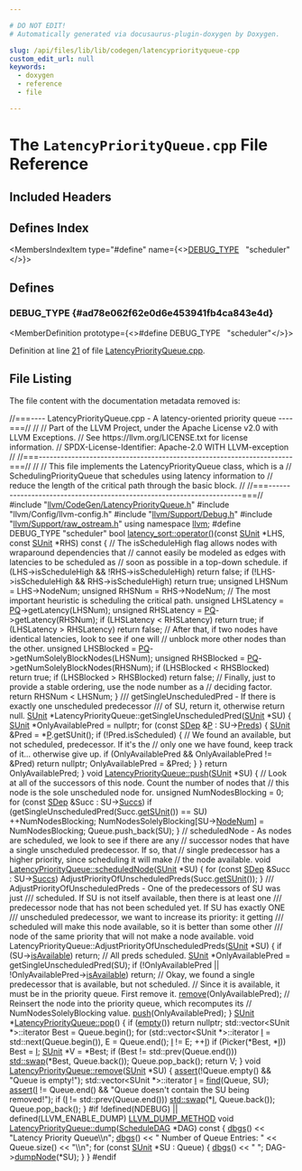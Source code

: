 ```yaml
---

# DO NOT EDIT!
# Automatically generated via docusaurus-plugin-doxygen by Doxygen.

slug: /api/files/lib/lib/codegen/latencypriorityqueue-cpp
custom_edit_url: null
keywords:
  - doxygen
  - reference
  - file

---
```





# The `LatencyPriorityQueue.cpp` File Reference

<DoxygenPage pluginConfig={pluginConfig}>



## Included Headers

<IncludesList>
<IncludesListItem
  filePath="llvm/CodeGen/LatencyPriorityQueue.h"
  permalink="/docs/api/files/include/include/llvm/include/llvm/codegen/latencypriorityqueue-h"
  isLocal="true" />
<IncludesListItem
  filePath="llvm/Config/llvm-config.h"
  permalink=""
  isLocal="true" />
<IncludesListItem
  filePath="llvm/Support/Debug.h"
  permalink="/docs/api/files/include/include/llvm/include/llvm/support/debug-h"
  isLocal="true" />
<IncludesListItem
  filePath="llvm/Support/raw_ostream.h"
  permalink="/docs/api/files/include/include/llvm/include/llvm/support/raw-ostream-h"
  isLocal="true" />
</IncludesList>

## Defines Index

<MembersIndex>

<MembersIndexItem
  type="#define"
  name={<><a href="#ad78e062f62e0d6e453941fb4ca843e4d">DEBUG&#95;TYPE</a>&nbsp;&nbsp;&nbsp;&quot;scheduler&quot;</>}>
</MembersIndexItem>

</MembersIndex>


<SectionDefinition>

## Defines

### DEBUG&#95;TYPE {#ad78e062f62e0d6e453941fb4ca843e4d}

<MemberDefinition
  prototype={<>#define DEBUG&#95;TYPE&nbsp;&nbsp;&nbsp;&quot;scheduler&quot;</>}>

Definition at line <a href="#l00021">21</a> of file <a href="/docs/api/files/lib/lib/codegen/latencypriorityqueue-cpp">LatencyPriorityQueue.cpp</a>.
</MemberDefinition>

</SectionDefinition>

## File Listing

The file content with the documentation metadata removed is:

<ProgramListing>

<Link id="l00001" /><CodeLine lineNumber="1"><Highlight kind="comment">//===---- LatencyPriorityQueue.cpp - A latency-oriented priority queue ----===//</Highlight><Highlight kind="normal"></Highlight></CodeLine>
<Link id="l00002" /><CodeLine lineNumber="2"><Highlight kind="normal"></Highlight><Highlight kind="comment">//</Highlight><Highlight kind="normal"></Highlight></CodeLine>
<Link id="l00003" /><CodeLine lineNumber="3"><Highlight kind="normal"></Highlight><Highlight kind="comment">// Part of the LLVM Project, under the Apache License v2.0 with LLVM Exceptions.</Highlight><Highlight kind="normal"></Highlight></CodeLine>
<Link id="l00004" /><CodeLine lineNumber="4"><Highlight kind="normal"></Highlight><Highlight kind="comment">// See https://llvm.org/LICENSE.txt for license information.</Highlight><Highlight kind="normal"></Highlight></CodeLine>
<Link id="l00005" /><CodeLine lineNumber="5"><Highlight kind="normal"></Highlight><Highlight kind="comment">// SPDX-License-Identifier: Apache-2.0 WITH LLVM-exception</Highlight><Highlight kind="normal"></Highlight></CodeLine>
<Link id="l00006" /><CodeLine lineNumber="6"><Highlight kind="normal"></Highlight><Highlight kind="comment">//</Highlight><Highlight kind="normal"></Highlight></CodeLine>
<Link id="l00007" /><CodeLine lineNumber="7"><Highlight kind="normal"></Highlight><Highlight kind="comment">//===----------------------------------------------------------------------===//</Highlight><Highlight kind="normal"></Highlight></CodeLine>
<Link id="l00008" /><CodeLine lineNumber="8"><Highlight kind="normal"></Highlight><Highlight kind="comment">//</Highlight><Highlight kind="normal"></Highlight></CodeLine>
<Link id="l00009" /><CodeLine lineNumber="9"><Highlight kind="normal"></Highlight><Highlight kind="comment">// This file implements the LatencyPriorityQueue class, which is a</Highlight><Highlight kind="normal"></Highlight></CodeLine>
<Link id="l00010" /><CodeLine lineNumber="10"><Highlight kind="normal"></Highlight><Highlight kind="comment">// SchedulingPriorityQueue that schedules using latency information to</Highlight><Highlight kind="normal"></Highlight></CodeLine>
<Link id="l00011" /><CodeLine lineNumber="11"><Highlight kind="normal"></Highlight><Highlight kind="comment">// reduce the length of the critical path through the basic block.</Highlight><Highlight kind="normal"></Highlight></CodeLine>
<Link id="l00012" /><CodeLine lineNumber="12"><Highlight kind="normal"></Highlight><Highlight kind="comment">//</Highlight><Highlight kind="normal"></Highlight></CodeLine>
<Link id="l00013" /><CodeLine lineNumber="13"><Highlight kind="normal"></Highlight><Highlight kind="comment">//===----------------------------------------------------------------------===//</Highlight><Highlight kind="normal"></Highlight></CodeLine>
<Link id="l00014" /><CodeLine lineNumber="14"><Highlight kind="normal"></Highlight></CodeLine>
<Link id="l00015" /><CodeLine lineNumber="15"><Highlight kind="normal"></Highlight><Highlight kind="preprocessor">#include &quot;<a href="/docs/api/files/include/include/llvm/include/llvm/codegen/latencypriorityqueue-h">llvm/CodeGen/LatencyPriorityQueue.h</a>&quot;</Highlight><Highlight kind="normal"></Highlight></CodeLine>
<Link id="l00016" /><CodeLine lineNumber="16"><Highlight kind="normal"></Highlight><Highlight kind="preprocessor">#include &quot;llvm/Config/llvm-config.h&quot;</Highlight><Highlight kind="normal"></Highlight></CodeLine>
<Link id="l00017" /><CodeLine lineNumber="17"><Highlight kind="normal"></Highlight><Highlight kind="preprocessor">#include &quot;<a href="/docs/api/files/include/include/llvm/include/llvm/support/debug-h">llvm/Support/Debug.h</a>&quot;</Highlight><Highlight kind="normal"></Highlight></CodeLine>
<Link id="l00018" /><CodeLine lineNumber="18"><Highlight kind="normal"></Highlight><Highlight kind="preprocessor">#include &quot;<a href="/docs/api/files/include/include/llvm/include/llvm/support/raw-ostream-h">llvm/Support/raw&#95;ostream.h</a>&quot;</Highlight><Highlight kind="normal"></Highlight></CodeLine>
<Link id="l00019" /><CodeLine lineNumber="19"><Highlight kind="normal"></Highlight><Highlight kind="keyword">using namespace </Highlight><Highlight kind="normal"><a href="/docs/api/namespaces/llvm">llvm</a>;</Highlight></CodeLine>
<Link id="l00020" /><CodeLine lineNumber="20"><Highlight kind="normal"></Highlight></CodeLine>
<Link id="l00021" /><CodeLine lineNumber="21" lineLink="#ad78e062f62e0d6e453941fb4ca843e4d"><Highlight kind="normal"></Highlight><Highlight kind="preprocessor">#define DEBUG&#95;TYPE &quot;scheduler&quot;</Highlight><Highlight kind="normal"></Highlight></CodeLine>
<Link id="l00022" /><CodeLine lineNumber="22"><Highlight kind="normal"></Highlight></CodeLine>
<Link id="l00023" /><CodeLine lineNumber="23" lineLink="/docs/api/structs/llvm/latency-sort/#ac3ab067fe5477409441cf9381f3aa71d"><Highlight kind="normal"></Highlight><Highlight kind="keywordtype">bool</Highlight><Highlight kind="normal"> <a href="/docs/api/structs/llvm/latency-sort/#ac3ab067fe5477409441cf9381f3aa71d">latency&#95;sort::operator()</a>(</Highlight><Highlight kind="keyword">const</Highlight><Highlight kind="normal"> <a href="/docs/api/classes/llvm/sunit">SUnit</a> &#42;LHS, </Highlight><Highlight kind="keyword">const</Highlight><Highlight kind="normal"> <a href="/docs/api/classes/llvm/sunit">SUnit</a> &#42;RHS)</Highlight><Highlight kind="keyword"> const </Highlight><Highlight kind="normal">&#123;</Highlight></CodeLine>
<Link id="l00024" /><CodeLine lineNumber="24"><Highlight kind="normal">  </Highlight><Highlight kind="comment">// The isScheduleHigh flag allows nodes with wraparound dependencies that</Highlight><Highlight kind="normal"></Highlight></CodeLine>
<Link id="l00025" /><CodeLine lineNumber="25"><Highlight kind="normal">  </Highlight><Highlight kind="comment">// cannot easily be modeled as edges with latencies to be scheduled as</Highlight><Highlight kind="normal"></Highlight></CodeLine>
<Link id="l00026" /><CodeLine lineNumber="26"><Highlight kind="normal">  </Highlight><Highlight kind="comment">// soon as possible in a top-down schedule.</Highlight><Highlight kind="normal"></Highlight></CodeLine>
<Link id="l00027" /><CodeLine lineNumber="27"><Highlight kind="normal">  </Highlight><Highlight kind="keywordflow">if</Highlight><Highlight kind="normal"> (LHS-&gt;isScheduleHigh &amp;&amp; !RHS-&gt;isScheduleHigh)</Highlight></CodeLine>
<Link id="l00028" /><CodeLine lineNumber="28"><Highlight kind="normal">    </Highlight><Highlight kind="keywordflow">return</Highlight><Highlight kind="normal"> </Highlight><Highlight kind="keyword">false</Highlight><Highlight kind="normal">;</Highlight></CodeLine>
<Link id="l00029" /><CodeLine lineNumber="29"><Highlight kind="normal">  </Highlight><Highlight kind="keywordflow">if</Highlight><Highlight kind="normal"> (!LHS-&gt;isScheduleHigh &amp;&amp; RHS-&gt;isScheduleHigh)</Highlight></CodeLine>
<Link id="l00030" /><CodeLine lineNumber="30"><Highlight kind="normal">    </Highlight><Highlight kind="keywordflow">return</Highlight><Highlight kind="normal"> </Highlight><Highlight kind="keyword">true</Highlight><Highlight kind="normal">;</Highlight></CodeLine>
<Link id="l00031" /><CodeLine lineNumber="31"><Highlight kind="normal"></Highlight></CodeLine>
<Link id="l00032" /><CodeLine lineNumber="32"><Highlight kind="normal">  </Highlight><Highlight kind="keywordtype">unsigned</Highlight><Highlight kind="normal"> LHSNum = LHS-&gt;NodeNum;</Highlight></CodeLine>
<Link id="l00033" /><CodeLine lineNumber="33"><Highlight kind="normal">  </Highlight><Highlight kind="keywordtype">unsigned</Highlight><Highlight kind="normal"> RHSNum = RHS-&gt;NodeNum;</Highlight></CodeLine>
<Link id="l00034" /><CodeLine lineNumber="34"><Highlight kind="normal"></Highlight></CodeLine>
<Link id="l00035" /><CodeLine lineNumber="35"><Highlight kind="normal">  </Highlight><Highlight kind="comment">// The most important heuristic is scheduling the critical path.</Highlight><Highlight kind="normal"></Highlight></CodeLine>
<Link id="l00036" /><CodeLine lineNumber="36"><Highlight kind="normal">  </Highlight><Highlight kind="keywordtype">unsigned</Highlight><Highlight kind="normal"> LHSLatency = <a href="/docs/api/structs/llvm/latency-sort/#a6430e50ad6f8eac9e50d147169e2742c">PQ</a>-&gt;getLatency(LHSNum);</Highlight></CodeLine>
<Link id="l00037" /><CodeLine lineNumber="37"><Highlight kind="normal">  </Highlight><Highlight kind="keywordtype">unsigned</Highlight><Highlight kind="normal"> RHSLatency = <a href="/docs/api/structs/llvm/latency-sort/#a6430e50ad6f8eac9e50d147169e2742c">PQ</a>-&gt;getLatency(RHSNum);</Highlight></CodeLine>
<Link id="l00038" /><CodeLine lineNumber="38"><Highlight kind="normal">  </Highlight><Highlight kind="keywordflow">if</Highlight><Highlight kind="normal"> (LHSLatency &lt; RHSLatency) </Highlight><Highlight kind="keywordflow">return</Highlight><Highlight kind="normal"> </Highlight><Highlight kind="keyword">true</Highlight><Highlight kind="normal">;</Highlight></CodeLine>
<Link id="l00039" /><CodeLine lineNumber="39"><Highlight kind="normal">  </Highlight><Highlight kind="keywordflow">if</Highlight><Highlight kind="normal"> (LHSLatency &gt; RHSLatency) </Highlight><Highlight kind="keywordflow">return</Highlight><Highlight kind="normal"> </Highlight><Highlight kind="keyword">false</Highlight><Highlight kind="normal">;</Highlight></CodeLine>
<Link id="l00040" /><CodeLine lineNumber="40"><Highlight kind="normal"></Highlight></CodeLine>
<Link id="l00041" /><CodeLine lineNumber="41"><Highlight kind="normal">  </Highlight><Highlight kind="comment">// After that, if two nodes have identical latencies, look to see if one will</Highlight><Highlight kind="normal"></Highlight></CodeLine>
<Link id="l00042" /><CodeLine lineNumber="42"><Highlight kind="normal">  </Highlight><Highlight kind="comment">// unblock more other nodes than the other.</Highlight><Highlight kind="normal"></Highlight></CodeLine>
<Link id="l00043" /><CodeLine lineNumber="43"><Highlight kind="normal">  </Highlight><Highlight kind="keywordtype">unsigned</Highlight><Highlight kind="normal"> LHSBlocked = <a href="/docs/api/structs/llvm/latency-sort/#a6430e50ad6f8eac9e50d147169e2742c">PQ</a>-&gt;getNumSolelyBlockNodes(LHSNum);</Highlight></CodeLine>
<Link id="l00044" /><CodeLine lineNumber="44"><Highlight kind="normal">  </Highlight><Highlight kind="keywordtype">unsigned</Highlight><Highlight kind="normal"> RHSBlocked = <a href="/docs/api/structs/llvm/latency-sort/#a6430e50ad6f8eac9e50d147169e2742c">PQ</a>-&gt;getNumSolelyBlockNodes(RHSNum);</Highlight></CodeLine>
<Link id="l00045" /><CodeLine lineNumber="45"><Highlight kind="normal">  </Highlight><Highlight kind="keywordflow">if</Highlight><Highlight kind="normal"> (LHSBlocked &lt; RHSBlocked) </Highlight><Highlight kind="keywordflow">return</Highlight><Highlight kind="normal"> </Highlight><Highlight kind="keyword">true</Highlight><Highlight kind="normal">;</Highlight></CodeLine>
<Link id="l00046" /><CodeLine lineNumber="46"><Highlight kind="normal">  </Highlight><Highlight kind="keywordflow">if</Highlight><Highlight kind="normal"> (LHSBlocked &gt; RHSBlocked) </Highlight><Highlight kind="keywordflow">return</Highlight><Highlight kind="normal"> </Highlight><Highlight kind="keyword">false</Highlight><Highlight kind="normal">;</Highlight></CodeLine>
<Link id="l00047" /><CodeLine lineNumber="47"><Highlight kind="normal"></Highlight></CodeLine>
<Link id="l00048" /><CodeLine lineNumber="48"><Highlight kind="normal">  </Highlight><Highlight kind="comment">// Finally, just to provide a stable ordering, use the node number as a</Highlight><Highlight kind="normal"></Highlight></CodeLine>
<Link id="l00049" /><CodeLine lineNumber="49"><Highlight kind="normal">  </Highlight><Highlight kind="comment">// deciding factor.</Highlight><Highlight kind="normal"></Highlight></CodeLine>
<Link id="l00050" /><CodeLine lineNumber="50"><Highlight kind="normal">  </Highlight><Highlight kind="keywordflow">return</Highlight><Highlight kind="normal"> RHSNum &lt; LHSNum;</Highlight></CodeLine>
<Link id="l00051" /><CodeLine lineNumber="51"><Highlight kind="normal">&#125;</Highlight></CodeLine>
<Link id="l00052" /><CodeLine lineNumber="52"><Highlight kind="normal"></Highlight></CodeLine>
<Link id="l00053" /><CodeLine lineNumber="53"><Highlight kind="normal"></Highlight><Highlight kind="comment"></Highlight></CodeLine>
<Link id="l00054" /><CodeLine lineNumber="54"><Highlight kind="comment">/// getSingleUnscheduledPred - If there is exactly one unscheduled predecessor</Highlight></CodeLine>
<Link id="l00055" /><CodeLine lineNumber="55"><Highlight kind="comment">/// of SU, return it, otherwise return null.</Highlight><Highlight kind="normal"></Highlight></CodeLine>
<Link id="l00056" /><CodeLine lineNumber="56"><Highlight kind="normal"><a href="/docs/api/classes/llvm/sunit">SUnit</a> &#42;LatencyPriorityQueue::getSingleUnscheduledPred(<a href="/docs/api/classes/llvm/sunit">SUnit</a> &#42;SU) &#123;</Highlight></CodeLine>
<Link id="l00057" /><CodeLine lineNumber="57"><Highlight kind="normal">  <a href="/docs/api/classes/llvm/sunit">SUnit</a> &#42;OnlyAvailablePred = </Highlight><Highlight kind="keyword">nullptr</Highlight><Highlight kind="normal">;</Highlight></CodeLine>
<Link id="l00058" /><CodeLine lineNumber="58"><Highlight kind="normal">  </Highlight><Highlight kind="keywordflow">for</Highlight><Highlight kind="normal"> (</Highlight><Highlight kind="keyword">const</Highlight><Highlight kind="normal"> <a href="/docs/api/classes/llvm/sdep">SDep</a> &amp;<a href="/docs/api/files/lib/lib/option/option-cpp/#a04665169063c8ca1f2ea96c27fc7c2b2">P</a> : SU-&gt;<a href="/docs/api/classes/llvm/sunit/#ae2b43854b542de66eec6475adc48f56c">Preds</a>) &#123;</Highlight></CodeLine>
<Link id="l00059" /><CodeLine lineNumber="59"><Highlight kind="normal">    <a href="/docs/api/classes/llvm/sunit">SUnit</a> &amp;Pred = &#42;<a href="/docs/api/files/lib/lib/option/option-cpp/#a04665169063c8ca1f2ea96c27fc7c2b2">P</a>.getSUnit();</Highlight></CodeLine>
<Link id="l00060" /><CodeLine lineNumber="60"><Highlight kind="normal">    </Highlight><Highlight kind="keywordflow">if</Highlight><Highlight kind="normal"> (!Pred.isScheduled) &#123;</Highlight></CodeLine>
<Link id="l00061" /><CodeLine lineNumber="61"><Highlight kind="normal">      </Highlight><Highlight kind="comment">// We found an available, but not scheduled, predecessor.  If it&#39;s the</Highlight><Highlight kind="normal"></Highlight></CodeLine>
<Link id="l00062" /><CodeLine lineNumber="62"><Highlight kind="normal">      </Highlight><Highlight kind="comment">// only one we have found, keep track of it... otherwise give up.</Highlight><Highlight kind="normal"></Highlight></CodeLine>
<Link id="l00063" /><CodeLine lineNumber="63"><Highlight kind="normal">      </Highlight><Highlight kind="keywordflow">if</Highlight><Highlight kind="normal"> (OnlyAvailablePred &amp;&amp; OnlyAvailablePred != &amp;Pred)</Highlight></CodeLine>
<Link id="l00064" /><CodeLine lineNumber="64"><Highlight kind="normal">        </Highlight><Highlight kind="keywordflow">return</Highlight><Highlight kind="normal"> </Highlight><Highlight kind="keyword">nullptr</Highlight><Highlight kind="normal">;</Highlight></CodeLine>
<Link id="l00065" /><CodeLine lineNumber="65"><Highlight kind="normal">      OnlyAvailablePred = &amp;Pred;</Highlight></CodeLine>
<Link id="l00066" /><CodeLine lineNumber="66"><Highlight kind="normal">    &#125;</Highlight></CodeLine>
<Link id="l00067" /><CodeLine lineNumber="67"><Highlight kind="normal">  &#125;</Highlight></CodeLine>
<Link id="l00068" /><CodeLine lineNumber="68"><Highlight kind="normal"></Highlight></CodeLine>
<Link id="l00069" /><CodeLine lineNumber="69"><Highlight kind="normal">  </Highlight><Highlight kind="keywordflow">return</Highlight><Highlight kind="normal"> OnlyAvailablePred;</Highlight></CodeLine>
<Link id="l00070" /><CodeLine lineNumber="70"><Highlight kind="normal">&#125;</Highlight></CodeLine>
<Link id="l00071" /><CodeLine lineNumber="71"><Highlight kind="normal"></Highlight></CodeLine>
<Link id="l00072" /><CodeLine lineNumber="72" lineLink="/docs/api/classes/llvm/latencypriorityqueue/#a2e3b6da384da19b92dc290a8051194c6"><Highlight kind="normal"></Highlight><Highlight kind="keywordtype">void</Highlight><Highlight kind="normal"> <a href="/docs/api/classes/llvm/latencypriorityqueue/#a2e3b6da384da19b92dc290a8051194c6">LatencyPriorityQueue::push</a>(<a href="/docs/api/classes/llvm/sunit">SUnit</a> &#42;SU) &#123;</Highlight></CodeLine>
<Link id="l00073" /><CodeLine lineNumber="73"><Highlight kind="normal">  </Highlight><Highlight kind="comment">// Look at all of the successors of this node.  Count the number of nodes that</Highlight><Highlight kind="normal"></Highlight></CodeLine>
<Link id="l00074" /><CodeLine lineNumber="74"><Highlight kind="normal">  </Highlight><Highlight kind="comment">// this node is the sole unscheduled node for.</Highlight><Highlight kind="normal"></Highlight></CodeLine>
<Link id="l00075" /><CodeLine lineNumber="75"><Highlight kind="normal">  </Highlight><Highlight kind="keywordtype">unsigned</Highlight><Highlight kind="normal"> NumNodesBlocking = 0;</Highlight></CodeLine>
<Link id="l00076" /><CodeLine lineNumber="76"><Highlight kind="normal">  </Highlight><Highlight kind="keywordflow">for</Highlight><Highlight kind="normal"> (</Highlight><Highlight kind="keyword">const</Highlight><Highlight kind="normal"> <a href="/docs/api/classes/llvm/sdep">SDep</a> &amp;Succ : SU-&gt;<a href="/docs/api/classes/llvm/sunit/#aab4a86c51e6b126c9c6ef58dbb574431">Succs</a>)</Highlight></CodeLine>
<Link id="l00077" /><CodeLine lineNumber="77"><Highlight kind="normal">    </Highlight><Highlight kind="keywordflow">if</Highlight><Highlight kind="normal"> (getSingleUnscheduledPred(Succ.<a href="/docs/api/classes/llvm/sdep/#a03a2dc5f9f321a2ce28f5c641dfe5455">getSUnit</a>()) == SU)</Highlight></CodeLine>
<Link id="l00078" /><CodeLine lineNumber="78"><Highlight kind="normal">      ++NumNodesBlocking;</Highlight></CodeLine>
<Link id="l00079" /><CodeLine lineNumber="79"><Highlight kind="normal">  NumNodesSolelyBlocking&#91;SU-&gt;<a href="/docs/api/classes/llvm/sunit/#a3f708b119627541f144d703a1d183202">NodeNum</a>&#93; = NumNodesBlocking;</Highlight></CodeLine>
<Link id="l00080" /><CodeLine lineNumber="80"><Highlight kind="normal"></Highlight></CodeLine>
<Link id="l00081" /><CodeLine lineNumber="81"><Highlight kind="normal">  Queue.push&#95;back(SU);</Highlight></CodeLine>
<Link id="l00082" /><CodeLine lineNumber="82"><Highlight kind="normal">&#125;</Highlight></CodeLine>
<Link id="l00083" /><CodeLine lineNumber="83"><Highlight kind="normal"></Highlight></CodeLine>
<Link id="l00084" /><CodeLine lineNumber="84"><Highlight kind="normal"></Highlight></CodeLine>
<Link id="l00085" /><CodeLine lineNumber="85"><Highlight kind="normal"></Highlight><Highlight kind="comment">// scheduledNode - As nodes are scheduled, we look to see if there are any</Highlight><Highlight kind="normal"></Highlight></CodeLine>
<Link id="l00086" /><CodeLine lineNumber="86"><Highlight kind="normal"></Highlight><Highlight kind="comment">// successor nodes that have a single unscheduled predecessor.  If so, that</Highlight><Highlight kind="normal"></Highlight></CodeLine>
<Link id="l00087" /><CodeLine lineNumber="87"><Highlight kind="normal"></Highlight><Highlight kind="comment">// single predecessor has a higher priority, since scheduling it will make</Highlight><Highlight kind="normal"></Highlight></CodeLine>
<Link id="l00088" /><CodeLine lineNumber="88"><Highlight kind="normal"></Highlight><Highlight kind="comment">// the node available.</Highlight><Highlight kind="normal"></Highlight></CodeLine>
<Link id="l00089" /><CodeLine lineNumber="89" lineLink="/docs/api/classes/llvm/latencypriorityqueue/#a93f241795b5da8c207a88063862e2ea2"><Highlight kind="normal"></Highlight><Highlight kind="keywordtype">void</Highlight><Highlight kind="normal"> <a href="/docs/api/classes/llvm/latencypriorityqueue/#a93f241795b5da8c207a88063862e2ea2">LatencyPriorityQueue::scheduledNode</a>(<a href="/docs/api/classes/llvm/sunit">SUnit</a> &#42;SU) &#123;</Highlight></CodeLine>
<Link id="l00090" /><CodeLine lineNumber="90"><Highlight kind="normal">  </Highlight><Highlight kind="keywordflow">for</Highlight><Highlight kind="normal"> (</Highlight><Highlight kind="keyword">const</Highlight><Highlight kind="normal"> <a href="/docs/api/classes/llvm/sdep">SDep</a> &amp;Succ : SU-&gt;<a href="/docs/api/classes/llvm/sunit/#aab4a86c51e6b126c9c6ef58dbb574431">Succs</a>)</Highlight></CodeLine>
<Link id="l00091" /><CodeLine lineNumber="91"><Highlight kind="normal">    AdjustPriorityOfUnscheduledPreds(Succ.<a href="/docs/api/classes/llvm/sdep/#a03a2dc5f9f321a2ce28f5c641dfe5455">getSUnit</a>());</Highlight></CodeLine>
<Link id="l00092" /><CodeLine lineNumber="92"><Highlight kind="normal">&#125;</Highlight></CodeLine>
<Link id="l00093" /><CodeLine lineNumber="93"><Highlight kind="normal"></Highlight><Highlight kind="comment"></Highlight></CodeLine>
<Link id="l00094" /><CodeLine lineNumber="94"><Highlight kind="comment">/// AdjustPriorityOfUnscheduledPreds - One of the predecessors of SU was just</Highlight></CodeLine>
<Link id="l00095" /><CodeLine lineNumber="95"><Highlight kind="comment">/// scheduled.  If SU is not itself available, then there is at least one</Highlight></CodeLine>
<Link id="l00096" /><CodeLine lineNumber="96"><Highlight kind="comment">/// predecessor node that has not been scheduled yet.  If SU has exactly ONE</Highlight></CodeLine>
<Link id="l00097" /><CodeLine lineNumber="97"><Highlight kind="comment">/// unscheduled predecessor, we want to increase its priority: it getting</Highlight></CodeLine>
<Link id="l00098" /><CodeLine lineNumber="98"><Highlight kind="comment">/// scheduled will make this node available, so it is better than some other</Highlight></CodeLine>
<Link id="l00099" /><CodeLine lineNumber="99"><Highlight kind="comment">/// node of the same priority that will not make a node available.</Highlight><Highlight kind="normal"></Highlight></CodeLine>
<Link id="l00100" /><CodeLine lineNumber="100"><Highlight kind="normal"></Highlight><Highlight kind="keywordtype">void</Highlight><Highlight kind="normal"> LatencyPriorityQueue::AdjustPriorityOfUnscheduledPreds(<a href="/docs/api/classes/llvm/sunit">SUnit</a> &#42;SU) &#123;</Highlight></CodeLine>
<Link id="l00101" /><CodeLine lineNumber="101"><Highlight kind="normal">  </Highlight><Highlight kind="keywordflow">if</Highlight><Highlight kind="normal"> (SU-&gt;<a href="/docs/api/classes/llvm/sunit/#a90272947a7dad8b452be533c490a5e89">isAvailable</a>) </Highlight><Highlight kind="keywordflow">return</Highlight><Highlight kind="normal">;  </Highlight><Highlight kind="comment">// All preds scheduled.</Highlight><Highlight kind="normal"></Highlight></CodeLine>
<Link id="l00102" /><CodeLine lineNumber="102"><Highlight kind="normal"></Highlight></CodeLine>
<Link id="l00103" /><CodeLine lineNumber="103"><Highlight kind="normal">  <a href="/docs/api/classes/llvm/sunit">SUnit</a> &#42;OnlyAvailablePred = getSingleUnscheduledPred(SU);</Highlight></CodeLine>
<Link id="l00104" /><CodeLine lineNumber="104"><Highlight kind="normal">  </Highlight><Highlight kind="keywordflow">if</Highlight><Highlight kind="normal"> (!OnlyAvailablePred || !OnlyAvailablePred-&gt;<a href="/docs/api/classes/llvm/sunit/#a90272947a7dad8b452be533c490a5e89">isAvailable</a>) </Highlight><Highlight kind="keywordflow">return</Highlight><Highlight kind="normal">;</Highlight></CodeLine>
<Link id="l00105" /><CodeLine lineNumber="105"><Highlight kind="normal"></Highlight></CodeLine>
<Link id="l00106" /><CodeLine lineNumber="106"><Highlight kind="normal">  </Highlight><Highlight kind="comment">// Okay, we found a single predecessor that is available, but not scheduled.</Highlight><Highlight kind="normal"></Highlight></CodeLine>
<Link id="l00107" /><CodeLine lineNumber="107"><Highlight kind="normal">  </Highlight><Highlight kind="comment">// Since it is available, it must be in the priority queue.  First remove it.</Highlight><Highlight kind="normal"></Highlight></CodeLine>
<Link id="l00108" /><CodeLine lineNumber="108"><Highlight kind="normal">  <a href="/docs/api/classes/llvm/latencypriorityqueue/#a65b10a2416edce73bca7c46839268b41">remove</a>(OnlyAvailablePred);</Highlight></CodeLine>
<Link id="l00109" /><CodeLine lineNumber="109"><Highlight kind="normal"></Highlight></CodeLine>
<Link id="l00110" /><CodeLine lineNumber="110"><Highlight kind="normal">  </Highlight><Highlight kind="comment">// Reinsert the node into the priority queue, which recomputes its</Highlight><Highlight kind="normal"></Highlight></CodeLine>
<Link id="l00111" /><CodeLine lineNumber="111"><Highlight kind="normal">  </Highlight><Highlight kind="comment">// NumNodesSolelyBlocking value.</Highlight><Highlight kind="normal"></Highlight></CodeLine>
<Link id="l00112" /><CodeLine lineNumber="112"><Highlight kind="normal">  <a href="/docs/api/classes/llvm/latencypriorityqueue/#a2e3b6da384da19b92dc290a8051194c6">push</a>(OnlyAvailablePred);</Highlight></CodeLine>
<Link id="l00113" /><CodeLine lineNumber="113"><Highlight kind="normal">&#125;</Highlight></CodeLine>
<Link id="l00114" /><CodeLine lineNumber="114"><Highlight kind="normal"></Highlight></CodeLine>
<Link id="l00115" /><CodeLine lineNumber="115" lineLink="/docs/api/classes/llvm/latencypriorityqueue/#a41b9cd9193a44ad6cdad06237969dca7"><Highlight kind="normal"><a href="/docs/api/classes/llvm/sunit">SUnit</a> &#42;<a href="/docs/api/classes/llvm/latencypriorityqueue/#a41b9cd9193a44ad6cdad06237969dca7">LatencyPriorityQueue::pop</a>() &#123;</Highlight></CodeLine>
<Link id="l00116" /><CodeLine lineNumber="116"><Highlight kind="normal">  </Highlight><Highlight kind="keywordflow">if</Highlight><Highlight kind="normal"> (<a href="/docs/api/classes/llvm/latencypriorityqueue/#ac6f348a5672184cf15cca3738e2f8df4">empty</a>()) </Highlight><Highlight kind="keywordflow">return</Highlight><Highlight kind="normal"> </Highlight><Highlight kind="keyword">nullptr</Highlight><Highlight kind="normal">;</Highlight></CodeLine>
<Link id="l00117" /><CodeLine lineNumber="117"><Highlight kind="normal">  std::vector&lt;SUnit &#42;&gt;::iterator Best = Queue.begin();</Highlight></CodeLine>
<Link id="l00118" /><CodeLine lineNumber="118"><Highlight kind="normal">  </Highlight><Highlight kind="keywordflow">for</Highlight><Highlight kind="normal"> (std::vector&lt;SUnit &#42;&gt;::iterator <a href="/docs/api/files/lib/lib/support/md5-cpp/#ac0eafdc9ee161b71e7af98af736952fd">I</a> = std::next(Queue.begin()),</Highlight></CodeLine>
<Link id="l00119" /><CodeLine lineNumber="119"><Highlight kind="normal">       E = Queue.end(); <a href="/docs/api/files/lib/lib/support/md5-cpp/#ac0eafdc9ee161b71e7af98af736952fd">I</a> != E; ++<a href="/docs/api/files/lib/lib/support/md5-cpp/#ac0eafdc9ee161b71e7af98af736952fd">I</a>)</Highlight></CodeLine>
<Link id="l00120" /><CodeLine lineNumber="120"><Highlight kind="normal">    </Highlight><Highlight kind="keywordflow">if</Highlight><Highlight kind="normal"> (Picker(&#42;Best, &#42;<a href="/docs/api/files/lib/lib/support/md5-cpp/#ac0eafdc9ee161b71e7af98af736952fd">I</a>))</Highlight></CodeLine>
<Link id="l00121" /><CodeLine lineNumber="121"><Highlight kind="normal">      Best = <a href="/docs/api/files/lib/lib/support/md5-cpp/#ac0eafdc9ee161b71e7af98af736952fd">I</a>;</Highlight></CodeLine>
<Link id="l00122" /><CodeLine lineNumber="122"><Highlight kind="normal">  <a href="/docs/api/classes/llvm/sunit">SUnit</a> &#42;V = &#42;Best;</Highlight></CodeLine>
<Link id="l00123" /><CodeLine lineNumber="123"><Highlight kind="normal">  </Highlight><Highlight kind="keywordflow">if</Highlight><Highlight kind="normal"> (Best != std::prev(Queue.end()))</Highlight></CodeLine>
<Link id="l00124" /><CodeLine lineNumber="124"><Highlight kind="normal">    <a href="/docs/api/namespaces/std/#ab8424022895aee3e366fb9a32f2883cb">std::swap</a>(&#42;Best, Queue.back());</Highlight></CodeLine>
<Link id="l00125" /><CodeLine lineNumber="125"><Highlight kind="normal">  Queue.pop&#95;back();</Highlight></CodeLine>
<Link id="l00126" /><CodeLine lineNumber="126"><Highlight kind="normal">  </Highlight><Highlight kind="keywordflow">return</Highlight><Highlight kind="normal"> V;</Highlight></CodeLine>
<Link id="l00127" /><CodeLine lineNumber="127"><Highlight kind="normal">&#125;</Highlight></CodeLine>
<Link id="l00128" /><CodeLine lineNumber="128"><Highlight kind="normal"></Highlight></CodeLine>
<Link id="l00129" /><CodeLine lineNumber="129" lineLink="/docs/api/classes/llvm/latencypriorityqueue/#a65b10a2416edce73bca7c46839268b41"><Highlight kind="normal"></Highlight><Highlight kind="keywordtype">void</Highlight><Highlight kind="normal"> <a href="/docs/api/classes/llvm/latencypriorityqueue/#a65b10a2416edce73bca7c46839268b41">LatencyPriorityQueue::remove</a>(<a href="/docs/api/classes/llvm/sunit">SUnit</a> &#42;SU) &#123;</Highlight></CodeLine>
<Link id="l00130" /><CodeLine lineNumber="130"><Highlight kind="normal">  <a href="/docs/api/files/lib/lib/target/lib/target/amdgpu/silowercontrolflow-cpp/#a4868c5d81c5ccc98c47aeab6244346a0">assert</a>(!Queue.empty() &amp;&amp; </Highlight><Highlight kind="stringliteral">&quot;Queue is empty!&quot;</Highlight><Highlight kind="normal">);</Highlight></CodeLine>
<Link id="l00131" /><CodeLine lineNumber="131"><Highlight kind="normal">  std::vector&lt;SUnit &#42;&gt;::iterator <a href="/docs/api/files/lib/lib/support/md5-cpp/#ac0eafdc9ee161b71e7af98af736952fd">I</a> = <a href="/docs/api/namespaces/llvm/#a086e9fbdb06276db7753101a08a63adf">find</a>(Queue, SU);</Highlight></CodeLine>
<Link id="l00132" /><CodeLine lineNumber="132"><Highlight kind="normal">  <a href="/docs/api/files/lib/lib/target/lib/target/amdgpu/silowercontrolflow-cpp/#a4868c5d81c5ccc98c47aeab6244346a0">assert</a>(<a href="/docs/api/files/lib/lib/support/md5-cpp/#ac0eafdc9ee161b71e7af98af736952fd">I</a> != Queue.end() &amp;&amp; </Highlight><Highlight kind="stringliteral">&quot;Queue doesn&#39;t contain the SU being removed!&quot;</Highlight><Highlight kind="normal">);</Highlight></CodeLine>
<Link id="l00133" /><CodeLine lineNumber="133"><Highlight kind="normal">  </Highlight><Highlight kind="keywordflow">if</Highlight><Highlight kind="normal"> (<a href="/docs/api/files/lib/lib/support/md5-cpp/#ac0eafdc9ee161b71e7af98af736952fd">I</a> != std::prev(Queue.end()))</Highlight></CodeLine>
<Link id="l00134" /><CodeLine lineNumber="134"><Highlight kind="normal">    <a href="/docs/api/namespaces/std/#ab8424022895aee3e366fb9a32f2883cb">std::swap</a>(&#42;<a href="/docs/api/files/lib/lib/support/md5-cpp/#ac0eafdc9ee161b71e7af98af736952fd">I</a>, Queue.back());</Highlight></CodeLine>
<Link id="l00135" /><CodeLine lineNumber="135"><Highlight kind="normal">  Queue.pop&#95;back();</Highlight></CodeLine>
<Link id="l00136" /><CodeLine lineNumber="136"><Highlight kind="normal">&#125;</Highlight></CodeLine>
<Link id="l00137" /><CodeLine lineNumber="137"><Highlight kind="normal"></Highlight></CodeLine>
<Link id="l00138" /><CodeLine lineNumber="138"><Highlight kind="normal"></Highlight><Highlight kind="preprocessor">#if !defined(NDEBUG) || defined(LLVM&#95;ENABLE&#95;DUMP)</Highlight><Highlight kind="normal"></Highlight></CodeLine>
<Link id="l00139" /><CodeLine lineNumber="139" lineLink="/docs/api/classes/llvm/latencypriorityqueue/#a58764f7a88212dcec140c041126b719d"><Highlight kind="normal"><a href="/docs/api/files/include/include/llvm/include/llvm/support/compiler-h/#aa863693eef567397d9c292da5bf22d34">LLVM&#95;DUMP&#95;METHOD</a> </Highlight><Highlight kind="keywordtype">void</Highlight><Highlight kind="normal"> <a href="/docs/api/classes/llvm/latencypriorityqueue/#a58764f7a88212dcec140c041126b719d">LatencyPriorityQueue::dump</a>(<a href="/docs/api/classes/llvm/scheduledag">ScheduleDAG</a> &#42;DAG)</Highlight><Highlight kind="keyword"> const </Highlight><Highlight kind="normal">&#123;</Highlight></CodeLine>
<Link id="l00140" /><CodeLine lineNumber="140"><Highlight kind="normal">  <a href="/docs/api/namespaces/llvm/#a7c46c742c31be54870e2038048e6b391">dbgs</a>() &lt;&lt; </Highlight><Highlight kind="stringliteral">&quot;Latency Priority Queue\\n&quot;</Highlight><Highlight kind="normal">;</Highlight></CodeLine>
<Link id="l00141" /><CodeLine lineNumber="141"><Highlight kind="normal">  <a href="/docs/api/namespaces/llvm/#a7c46c742c31be54870e2038048e6b391">dbgs</a>() &lt;&lt; </Highlight><Highlight kind="stringliteral">&quot;  Number of Queue Entries: &quot;</Highlight><Highlight kind="normal"> &lt;&lt; Queue.size() &lt;&lt; </Highlight><Highlight kind="stringliteral">&quot;\\n&quot;</Highlight><Highlight kind="normal">;</Highlight></CodeLine>
<Link id="l00142" /><CodeLine lineNumber="142"><Highlight kind="normal">  </Highlight><Highlight kind="keywordflow">for</Highlight><Highlight kind="normal"> (</Highlight><Highlight kind="keyword">const</Highlight><Highlight kind="normal"> <a href="/docs/api/classes/llvm/sunit">SUnit</a> &#42;SU : Queue) &#123;</Highlight></CodeLine>
<Link id="l00143" /><CodeLine lineNumber="143"><Highlight kind="normal">    <a href="/docs/api/namespaces/llvm/#a7c46c742c31be54870e2038048e6b391">dbgs</a>() &lt;&lt; </Highlight><Highlight kind="stringliteral">&quot;    &quot;</Highlight><Highlight kind="normal">;</Highlight></CodeLine>
<Link id="l00144" /><CodeLine lineNumber="144"><Highlight kind="normal">    DAG-&gt;<a href="/docs/api/classes/llvm/scheduledag/#ab76956099f6e90537cfde4b7762289fb">dumpNode</a>(&#42;SU);</Highlight></CodeLine>
<Link id="l00145" /><CodeLine lineNumber="145"><Highlight kind="normal">  &#125;</Highlight></CodeLine>
<Link id="l00146" /><CodeLine lineNumber="146"><Highlight kind="normal">&#125;</Highlight></CodeLine>
<Link id="l00147" /><CodeLine lineNumber="147"><Highlight kind="normal"></Highlight><Highlight kind="preprocessor">#endif</Highlight></CodeLine>

</ProgramListing>

</DoxygenPage>
